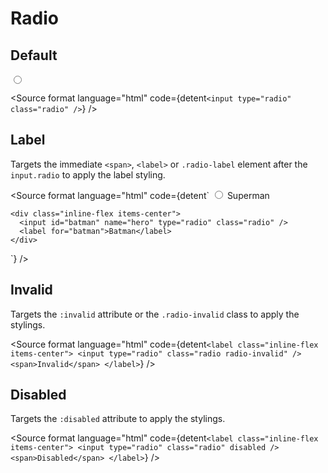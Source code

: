 
<Meta title="Components/Radio" />

# Radio

## Default

<div className="pt-4">
  <input type="radio" class="radio" />
</div>

<Source
  format
  language="html"
  code={detent`<input type="radio" class="radio" />`}
/>

## Label

Targets the immediate `<span>`, `<label>` or `.radio-label` element after the `input.radio` to apply the label styling.

<div className="pt-4 inline-flex items-center gap-4">
  <Radio id="superman" name="hero" label="Superman" />
  <Radio id="batman" name="hero" label="Batman" />
</div>

<Source
  format
  language="html"
  code={detent`
    <label for="superman" class="inline-flex items-center">
      <input id="superman" name="hero" type="radio" class="radio" />
      <span>Superman</span>
    </label>

    <div class="inline-flex items-center">
      <input id="batman" name="hero" type="radio" class="radio" />
      <label for="batman">Batman</label>
    </div>

`}
/>

## Invalid

Targets the `:invalid` attribute or the `.radio-invalid` class to apply the stylings.

<div className="pt-4">
  <Radio id="invalid" name="invalid" isInvalid label="Invalid" />
</div>

<Source
  format
  language="html"
  code={detent`
    <label class="inline-flex items-center">
      <input type="radio" class="radio radio-invalid" />
      <span>Invalid</span>
    </label>
  `}
/>

## Disabled

Targets the `:disabled` attribute to apply the stylings.

<div className="pt-4">
  <Radio id="disabled" isDisabled label="Disabled" />
</div>

<Source
  format
  language="html"
  code={detent`
    <label class="inline-flex items-center">
      <input type="radio" class="radio" disabled />
      <span>Disabled</span>
    </label>
  `}
/>
